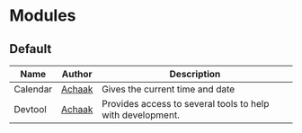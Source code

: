 # Modules

## Default

| Name     |               Author                | Description                                                |
| -------- | :---------------------------------: | ---------------------------------------------------------- |
| Calendar | [Achaak](https://github.com/Achaak) | Gives the current time and date                            |
| Devtool  | [Achaak](https://github.com/Achaak) | Provides access to several tools to help with development. |
